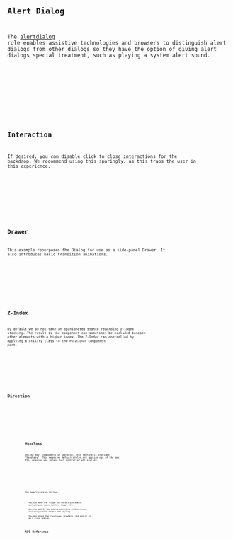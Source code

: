 ---
---








<Preview client:load>
	<Fragment slot="preview">
		<Default client:visible />
	</Fragment>
	<Fragment slot="code">
		<Code code={DefaultRaw} lang="svelte" />
	</Fragment>
</Preview>

## Alert Dialog

The [alertdialog](https://w3c.github.io/aria/#alertdialog) role enables assistive technologies and browsers to distinguish alert dialogs from other dialogs so they have the option of giving alert dialogs special treatment, such as playing a system alert sound.

<Preview client:load>
	<Fragment slot="preview">
		<AlertDialog client:visible />
	</Fragment>
	<Fragment slot="code">
		<Code code={AlertDialogRaw} lang="svelte" />
	</Fragment>
</Preview>

## Interaction

If desired, you can disable click to close interactions for the backdrop. We recommend using this sparingly, as this traps the
user in this experience.

<Preview client:load>
	<Fragment slot="preview">
		<Interaction client:visible />
	</Fragment>
	<Fragment slot="code">
		<Code code={InteractionRaw} lang="svelte" />
	</Fragment>
</Preview>

## Drawer

This example repurposes the Dialog for use as a side-panel Drawer. It also introduces basic transition animations.

<Preview client:load>
	<Fragment slot="preview">
		<Drawer client:visible />
	</Fragment>
	<Fragment slot="code">
		<Code code={DrawerRaw} lang="svelte" />
	</Fragment>
</Preview>

## Z-Index

By default we do not take an opinionated stance regarding z-index stacking. The result is the component can sometimes be occluded beneath other elements with a higher index. The Z-Index can controlled by applying a utility class to the `Positioner` component part.

<Preview client:load>
	<Fragment slot="preview">
		<ZIndex client:visible />
	</Fragment>
	<Fragment slot="code">
		<Code code={ZIndexRaw} lang="svelte" />
	</Fragment>
</Preview>

## Direction

<Preview client:load>
	<Fragment slot="preview">
		<Dir client:visible />
	</Fragment>
	<Fragment slot="code">
		<Code code={DirRaw} lang="svelte" />
	</Fragment>
</Preview>

## Headless

Unlike most components in Skeleton, this feature is provided "headless". This means no default styles are applied out of the box. This ensures you retain full control of all styling.

<Preview client:load>
	<Fragment slot="preview">
		<Headless client:visible />
	</Fragment>
	<Fragment slot="code">
		<Code code={HeadlessRaw} lang="svelte" />
	</Fragment>
</Preview>

The benefits are as follows:

- You can make the `Trigger` surround any element, including an icon, button, image, etc.
- You can modify the entire structure within `Content`, including custom markup and styling.
- You may place the `CloseTrigger` anywhere, and use it as an X close option.

## API Reference

<ApiTable />
